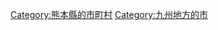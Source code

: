 {{Commonscat|Kikuchi, Kumamoto}}
{{Catmore}}

{{DEFAULTSORT:Kikuchi-shi}}
[[Category:熊本縣的市町村|Category:熊本縣的市町村]]
[[Category:九州地方的市|Category:九州地方的市]]